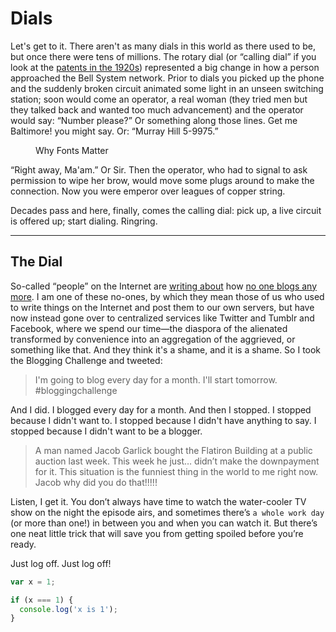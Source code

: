 # Dials

Let's get to it. There aren't as many dials in this world as there used to be, but once there were tens of millions. The rotary dial (or “calling dial” if you look at the [patents in the 1920s](http://www.google.com/patents?id=EIJoAAAAEBAJ&pg=PA36&lpg=PA36&dq=calling+dial&source=bl&ots=50bVB4WnrK&sig=QrbMW6gZ-V_gnQLGnE09NE3q-LU&hl=en&sa=X&ei=Yx0zUKXLCvCJ0QGX4oHwBw&ved=0CDUQ6AEwAA#v=onepage&q=calling%20dial&f=false)) represented a big change in how a person approached the Bell System network. Prior to dials you picked up the phone and the suddenly broken circuit animated some light in an unseen switching station; soon would come an operator, a real woman (they tried men but they talked back and wanted too much advancement) and the operator would say: “Number please?” Or something along those lines. Get me Baltimore! you might say. Or: “Murray Hill 5-9975.”

<figure>
  <img src="https://res.cloudinary.com/demaree/image/upload/v1681114349/wp-content/uploads/2021/03/cover-why-fonts-matter-1024x684.jpg" alt="" />
  <figcaption>Why Fonts Matter</figcaption>
</figure>

“Right away, Ma'am.” Or Sir. Then the operator, who had to signal to ask permission to wipe her brow, would move some plugs around to make the connection. Now you were emperor over leagues of copper string.

Decades pass and here, finally, comes the calling dial: pick up, a live circuit is offered up; start dialing. Ringring.

----

## The Dial

So-called “people” on the Internet are [writing about](http://www.tbray.org/ongoing/When/201x/2012/08/18/Blogodammerung) how [no one blogs any more](http://blog.jonudell.net/2012/08/10/where-have-all-the-bloggers-gone/). I am one of these no-ones, by which they mean those of us who used to write things on the Internet and post them to our own servers, but have now instead gone over to centralized services like Twitter and Tumblr and Facebook, where we spend our time—the diaspora of the alienated transformed by convenience into an aggregation of the aggrieved, or something like that. And they think it's a shame, and it is a shame. So I took the Blogging Challenge and tweeted:

> I'm going to blog every day for a month. I'll start tomorrow. #bloggingchallenge

And I did. I blogged every day for a month. And then I stopped. I stopped because I didn't want to. I stopped because I didn't have anything to say. I stopped because I didn't want to be a blogger.

> A man named Jacob Garlick bought the Flatiron Building at a public auction last week. This week he just… didn’t make the downpayment for it. This situation is the funniest thing in the world to me right now. Jacob why did you do that!!!!!

Listen, I get it. You don’t always have time to watch the water-cooler TV show on the night the episode airs, and sometimes there’s `a whole work day` (or more than one!) in between you and when you can watch it. But there’s one neat little trick that will save you from getting spoiled before you’re ready.

Just log off. Just log off!

```javascript
var x = 1;

if (x === 1) {
  console.log('x is 1');
}
```

